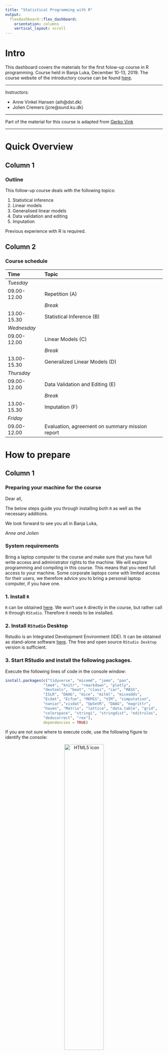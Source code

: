 ```yaml
---
title: "Statistical Programming with R"
output: 
  flexdashboard::flex_dashboard:
    orientation: columns
    vertical_layout: scroll
---
```


# Intro {.sidebar}

This dashboard covers the materials for the first folow-up course in R programming. Course held in Banja Luka, December 10-13, 2019. The course website of the introductory course can be found [here](http://peterstoltze.dk/RfOS/).

---

Instructors: 

 - Anne Vinkel Hansen (aih@dst.dk)
 - Jolien Cremers (jcre@sund.ku.dk)


---

Part of the material for this course is adapted from [Gerko Vink](https://github.com/gerkovink/R)


---
# Quick Overview

## Column 1

### Outline

This follow-up course deals with the following topics:

1.	Statistical inference
2.  Linear models
3.  Generalised linear models
4.  Data validation and editing
5.  Imputation


Previous experience with R is required.

## Column 2

### Course schedule 

| Time        | Topic                                           |
|:------------|:------------------------------------------------|
| *Tuesday*   |                                                 |
| 09.00-12.00 | Repetition (A)                                  |
|             | *Break*                                         |    
| 13.00-15.30 | Statistical Inference (B)                       |
| *Wednesday* |                                                 |
| 09.00-12.00 | Linear Models (C)                               |
|             | *Break*                                         |             
| 13.00-15.30 | Generalized Linear Models (D)                   |
| *Thursday*  |                                                 |
| 09.00-12.00 | Data Validation and Editing (E)                 |
|             | *Break*                                         |
| 13.00-15.30 | Imputation (F)                                  |
| *Friday*    |                                                 |
| 09.00-12.00 | Evaluation, agreement on summary mission report |


# How to prepare

## Column 1

### Preparing your machine for the course
Dear all, 

The below steps guide you through installing both `R` as well as the necessary additions.

We look forward to see you all in Banja Luka,  

*Anne and Jolien*

### **System requirements**

Bring a laptop computer to the course and make sure that you have full write access and administrator rights to the machine. We will explore programming and compiling in this course. This means that you need full access to your machine. Some corporate laptops come with limited access for their users, we therefore advice you to bring a personal laptop computer, if you have one. 

### **1. Install `R`**
`R` can be obtained [here](https://cran.r-project.org). We won't use `R` directly in the course, but rather call `R` through `RStudio`. Therefore it needs to be installed. 

### **2. Install `RStudio` Desktop**

Rstudio is an Integrated Development Environment (IDE). It can be obtained as stand-alone software [here](https://www.rstudio.com/products/rstudio/download/#download). The free and open source `RStudio Desktop` version is sufficient.

### **3. Start RStudio and install the following packages. **

Execute the following lines of code in the console window:

```r
install.packages(c("tidyverse", "micemd", "jomo", "pan", 
                 "lme4", "knitr", "rmarkdown", "plotly",
                 "devtools", "boot", "class", "car", "MASS", 
                 "ISLR", "DAAG", "mice", "mitml", "miceadds",
                 "Ecdat", "Ecfun", "MEMSS", "VIM", "simputation",
                 "naniar","visdat", "UpSetR", "DAAG", "magrittr",
                 "haven", "Matrix", "lattice", "data.table", "grid",
                 "colorspace", "stringi", "stringdist", "editrules", 
                 "deducorrect", "rex"), 
                 dependencies = TRUE)
```


If you are not sure where to execute code, use the following figure to identify the console:

<center>
  <img src="console.png" alt="HTML5 Icon" width = 50%>
</center>

Just copy and paste the installation command and press the return key. When asked 

```r
Do you want to install from sources the package which needs 
compilation? (Yes/no/cancel)
```

type `Yes` in the console and press the return key. 

# Tuesday

## Column 1

### Tuesday's materials
We adapt the course as we go. To ensure that you work with the latest iteration of the course materials, we advice all course participants to access the materials online.

- Part A: Repetition

    - [Lecture A](Contents/Material/Part A - Repetition/Lecture_A.html){target="_blank"}
    - [Lecture A Handout](Contents/Material/Part A - Repetition/Lecture_A_handout.html){target="_blank"}
    - [Practical A](Contents/Material/Part A - Repetition/Practical_A_walkthrough.html){target="_blank"}
    - [Impractical A](Contents/Material/Part A - Repetition/Practical_A.html){target="_blank"}


- Part B: Statistical Inference

    - [Lecture B](Contents/Material/Part B - Statistical inference/Lecture_B.html){target="_blank"}
    - [Lecture B Handout](Contents/Material/Part B - Statistical inference/Lecture_B_handout.html){target="_blank"}
    - [Practical B](Contents/Material/Part B - Statistical inference/Practical_B_walkthrough.html){target="_blank"}
    - [Impractical B](Contents/Material/Part B - Statistical inference/Practical_B.html){target="_blank"}

All lectures are in `html` format. Practicals are walkthrough files that guide you through the exercises. `Impractical` files contain the exercises, without walkthrough, explanations and solutions. 

## Column 2

### Useful references
- [The R project homepage](https://www.r-project.org/) 
- [CRAN task view for official statistics](https://cran.r-project.org/web/views/OfficialStatistics.html)
- [CRAN area for contributed documentation](https://cran.r-project.org/other-docs.html) No longer actively maintained, but a lot of good resources
- Some places to find the `R` community:
  - [#rstats hashtag](https://twitter.com/search?q=%23rstats)
  - [Rweekly](https://rweekly.org/)
  - [R-bloggers](https://www.r-bloggers.com/)
  - [Stack Overflow](https://stackoverflow.com/) A good place to ask questions. Check if your question has been answered before, and make sure to phrase it carefully and correctly. 




# Wednesday

## Column 1

### Wednesday's materials
We adapt the course as we go. To ensure that you work with the latest iteration of the course materials, we advice all course participants to access the materials online.

- Part C: `R` Linear Models

    - [Lecture C](Contents/Material/Part C - Linear models/Lecture_C.html){target="_blank"}
    - [Lecture C Handout](Contents/Material/Part C - Linear models/Lecture_C_handout.html){target="_blank"}
    - [Practical C](Contents/Material/Part C - Linear models/Practical_C_walkthrough.html){target="_blank"}
    - [Impractical C](Contents/Material/Part C - Linear models/Practical_C.html){target="_blank"}
    - [Extra Lecture M Handout](Contents/Material/Part C - Linear models/Lecture_M_handout.html){target="_blank"}
    - [Extra Practical M](Contents/Material/Part C - Linear models/Practical_M_walkthrough.html){target="_blank"}
    - [Extra Impractical M](Contents/Material/Part C - Linear models/Practical_M.html){target="_blank"}
    - [Nurse dataset](Contents/Material/Part C - Linear models/nurses.sav){target="_blank"}
       
- Part D: Generalized Linear Models

    - [Lecture D](Contents/Material/Part D - GLMs/Lecture_D.html){target="_blank"}
    - [Lecture D Handout](Contents/Material/Part D - GLMs/Lecture_D_handout.html){target="_blank"}
    - [Practical D](Contents/Material/Part D - GLMs/Practical_D_walkthrough.html){target="_blank"}
    - [Impractical D](Contents/Material/Part D - GLMs/Practical_D.html){target="_blank"}

All lectures are in `html` format. Practicals are are provided both as naked questions but also with ample explanations and solutions - choose according to your taste!

## Column 2

### Useful references
- [Practical Regression and Anova using R](https://cran.r-project.org/doc/contrib/Faraway-PRA.pdf) by Julian Faraway  

# Thursday

## Column 1

### Thursday's materials
We adapt the course as we go. To ensure that you work with the latest iteration of the course materials, we advice all course participants to access the materials online.

- Part E: Data Validation and Editing
    - [Lecture E](Contents/Material/Part E - Data validation/Lecture_E.html){target="_blank"}
    - [Practical E](Contents/Material/Part E - Data validation/Practical_E.html){target="_blank"}

- Part F: Imputation

    - [Lecture F](Contents/Material/Part F - Imputation/Lecture_F.html){target="_blank"}
    - [Lecture F Handout](Contents/Material/Part F - Imputation/Lecture_F_handout.html){target="_blank"}
    - [Practical F](Contents/Material/Part F - Imputation/Practical_F_walkthrough.html){target="_blank"}
    - [Impractical F](Contents/Material/Part F - Imputation/Practical_F.html){target="_blank"}

All lectures are in `html` format. Practicals are walkthrough files that guide you through the exercises. `Impractical` files contain the exercises, without walkthrough, explanations and solutions.

## Column 2

### Useful references
- Data validation
  - [An introduction to data cleaning with R](https://cran.r-project.org/doc/contrib/de_Jonge+van_der_Loo-Introduction_to_data_cleaning_with_R.pdf)
  - [Mark van der Loo](http://www.markvanderloo.eu/) has given several talks and workshops on this, with slides available from his [GitHub](https://github.com/markvanderloo)
- Imputation
  - [Flexible Imputation of Missing Data](https://stefvanbuuren.name/fimd/): written by Stef van Buuren, uses the `mice` package. 
  - [Applied Missing Data Analysis](https://bookdown.org/mwheymans/bookmi/): book on missing data and imputation in R and SPSS.
  - [Visualization of Missingness Patterns](https://cran.r-project.org/web/packages/naniar/vignettes/naniar-visualisation.html): Tutorial for the naniar package that does nice visualizations of missingness patterns.
  - [Tutorial](https://www.analyticsvidhya.com/blog/2016/03/tutorial-powerful-packages-imputing-missing-values/): Tutorial describing the use of 5 different R-packages for missing data imputation.
  - [Tutorial](http://www.di.fc.ul.pt/~jpn/r/missing/index.html): Another tutorial on missing data in R.
  - [Tutorial](https://github.com/gerkovink/miceVignettes): a set of tutorials for the `mice` package.

# Further studies

## Column 1

### What to do after the course

The following references are currently available for free, either as pdfs or as extensive webpages (written with [RMarkdown](https://rmarkdown.rstudio.com/) and [bookdown](https://bookdown.org/)). They are all very useful and we highly recommend them. 

- [R for Data Science](https://r4ds.had.co.nz): written by Hadley Wickham and Garrett Grolemund this book relies almost exclusively on the [tidyverse](https://www.tidyverse.org/) approach to data analysis. Many highly effective tools will be right at your fingertips after reading this book and working through the many exercises.
- [Hands-On Programming with R](https://rstudio-education.github.io/hopr/): a great read by Garrett Grolemund emphasizing programming techniques with R. 
- [Advanced R](https://adv-r.hadley.nz/): You want to gain deeper knowledge of R and you want to learn from one of the most influential R contributors. This one is for you!
- [Introduction to Statistical Learning](http://faculty.marshall.usc.edu/gareth-james/ISL/): an introductory book on statistical learning, with applications in R. The R code is somewhat old-style and you might be able to find newer packages for the tasks, but ths is a solid read well worth the effort.
- [Data Analysis and Graphics Using R](http://www.pindex.com/uploads/post_docs/Maindonald%20Data%20Analysis%20and%20Graphics(PINDEX-DOC-6953).pdf): a detailed book that covers a lot about categorical data analysis and fitting `glm`s in `R`.
- [Happy Git and GitHub for the useR ](https://happygitwithr.com/index.html): a great introduction to version control using Git and GitHub together with RStudio. Written by Jenny Bryan in a very concise style. Highly recommended!

<!-- ## Column 2 -->

